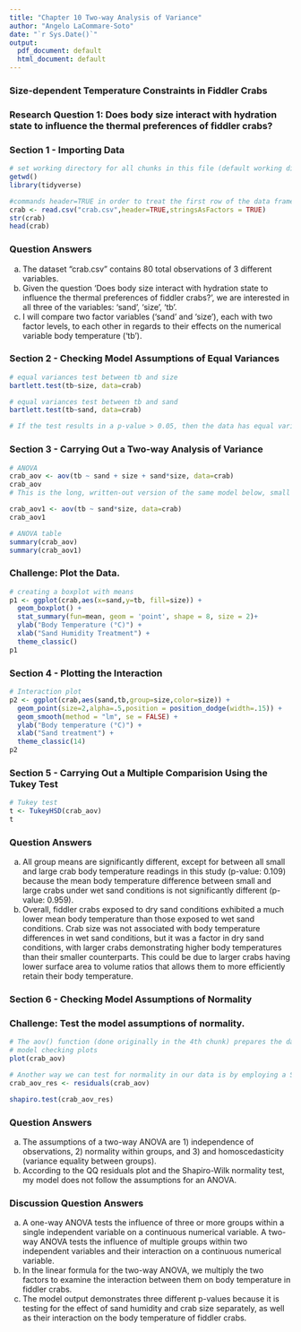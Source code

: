 ```yaml
---
title: "Chapter 10 Two-way Analysis of Variance"
author: "Angelo LaCommare-Soto"
date: "`r Sys.Date()`"
output:
  pdf_document: default
  html_document: default
---
```


### Size-dependent Temperature Constraints in Fiddler Crabs

### Research Question 1: Does body size interact with hydration state to influence the thermal preferences of fiddler crabs?


### Section 1 - Importing Data

```r
# set working directory for all chunks in this file (default working directory is wherever Rmd file is)
getwd()
library(tidyverse)
```

```r
#commands header=TRUE in order to treat the first row of the data frame as a header and stringsAsFactors=TRUE to indicate that strings in the data frame should be treated as factor variables
crab <- read.csv("crab.csv",header=TRUE,stringsAsFactors = TRUE)
str(crab)
head(crab)
```

### Question Answers 
a. The dataset "crab.csv" contains 80 total observations of 3 different variables.
b. Given the question 'Does body size interact with hydration state to influence the thermal preferences of fiddler crabs?', we are interested in all three of the variables: 'sand', 'size', 'tb'.
c. I will compare two factor variables ('sand' and 'size'), each with two factor levels, to each other in regards to their effects on the numerical variable body temperature ('tb').

### Section 2 - Checking Model Assumptions of Equal Variances

```r
# equal variances test between tb and size
bartlett.test(tb~size, data=crab)

# equal variances test between tb and sand
bartlett.test(tb~sand, data=crab)

# If the test results in a p-value > 0.05, then the data has equal variance (no difference in variance across factors) 
```

### Section 3 - Carrying Out a Two-way Analysis of Variance

```r
# ANOVA
crab_aov <- aov(tb ~ sand + size + sand*size, data=crab)
crab_aov
# This is the long, written-out version of the same model below, small differences are due to rounding

crab_aov1 <- aov(tb ~ sand*size, data=crab)
crab_aov1

# ANOVA table
summary(crab_aov)
summary(crab_aov1)
```

### Challenge: Plot the Data.

```r
# creating a boxplot with means
p1 <- ggplot(crab,aes(x=sand,y=tb, fill=size)) +
  geom_boxplot() +
  stat_summary(fun=mean, geom = 'point', shape = 8, size = 2)+
  ylab("Body Temperature (°C)") +
  xlab("Sand Humidity Treatment") +
  theme_classic()
p1
```

### Section 4 - Plotting the Interaction

```r
# Interaction plot
p2 <- ggplot(crab,aes(sand,tb,group=size,color=size)) +
  geom_point(size=2,alpha=.5,position = position_dodge(width=.15)) +
  geom_smooth(method = "lm", se = FALSE) +
  ylab("Body temperature (°C)") +
  xlab("Sand treatment") +
  theme_classic(14)
p2
```

### Section 5 - Carrying Out a Multiple Comparision Using the Tukey Test

```r
# Tukey test
t <- TukeyHSD(crab_aov)
t
```

### Question Answers
a. All group means are significantly different, except for between all small and large crab body temperature readings in this study (p-value: 0.109) because the mean body temperature difference between small and large crabs under wet sand conditions is not significantly different (p-value: 0.959).
b. Overall, fiddler crabs exposed to dry sand conditions exhibited a much lower mean body temperature than those exposed to wet sand conditions. Crab size was not associated with body temperature differences in wet sand conditions, but it was a factor in dry sand conditions, with larger crabs demonstrating higher body temperatures than their smaller counterparts. This could be due to larger crabs having lower surface area to volume ratios that allows them to more efficiently retain their body temperature.

### Section 6 - Checking Model Assumptions of Normality

### Challenge: Test the model assumptions of normality.

```r
# The aov() function (done originally in the 4th chunk) prepares the data for model checking plots: a plot of residuals vs fitted values, a Q-Q plot, a scale-location plot, and a constant-leverage plot.
# model checking plots
plot(crab_aov)
```

```r
# Another way we can test for normality in our data is by employing a Shapiro test. In this test, the null hypothesis states that our model residuals comes from a normal distribution. For this, we can use shapiro.test()
crab_aov_res <- residuals(crab_aov)

shapiro.test(crab_aov_res)
```

### Question Answers
a. The assumptions of a two-way ANOVA are 1) independence of observations, 2) normality within groups, and 3) and homoscedasticity (variance equality between groups).
b. According to the QQ residuals plot and the Shapiro-Wilk normality test, my model does not follow the assumptions for an ANOVA.

### Discussion Question Answers
a. A one-way ANOVA tests the influence of three or more groups within a single independent variable on a continuous numerical variable. A two-way ANOVA tests the influence of multiple groups within two independent variables and their interaction on a continuous numerical variable.
b. In the linear formula for the two-way ANOVA, we multiply the two factors to examine the interaction between them on body temperature in fiddler crabs.
c. The model output demonstrates three different p-values because it is testing for the effect of sand humidity and crab size separately, as well as their interaction on the body temperature of fiddler crabs.

